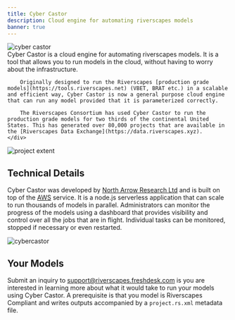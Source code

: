 ```yaml
---
title: Cyber Castor
description: Cloud engine for automating riverscapes models
banner: true
---
```



<div>
	<div style={{ float: 'right', width: '200px', paddingLeft: '20px' }}>
		<img src="/img/logos/cyber_castor_cropped.png" alt="cyber castor" style={{ width: '100%' }} />
	</div>
	<div>
		Cyber Castor is a cloud engine for automating riverscapes models. It is a tool that allows you to run models in the cloud, without having to worry about the infrastructure.

		Originally designed to run the Riverscapes [production grade models](https://tools.riverscapes.net) (VBET, BRAT etc.) in a scalable and efficient way, Cyber Castor is now a general purpose cloud engine that can run any model provided that it is parameterized correctly.

		The Riverscapes Consortium has used Cyber Castor to run the production grade models for two thirds of the continental United States. This has generated over 80,000 projects that are available in the [Riverscapes Data Exchange](https://data.riverscapes.xyz).
	</div>
</div>

![project extent](/img/data/data_extent.png)

## Technical Details

Cyber Castor was developed by [North Arrow Research Ltd](https://northarrowresearch.com) and is built on top of the [AWS](https://aws.amazon.com) service. It is a node.js serverless application that can scale to run thousands of models in parallel. Administrators can monitor the progress of the models using a dashboard that provides visibility and control over all the jobs that are in flight. Individual tasks can be monitored, stopped if necessary or even restarted.

![cybercastor](/img/cybercastor-dashboard.png)

## Your Models

Submit an inquiry to [support@riverscapes.freshdesk.com](mailto:support@riverscapes.freshdesk.com) is you are interested in learning more about what it would take to run your models using Cyber Castor. A prerequisite is that you model is Riverscapes Compliant and writes outputs accompanied by a `project.rs.xml` metadata file.
